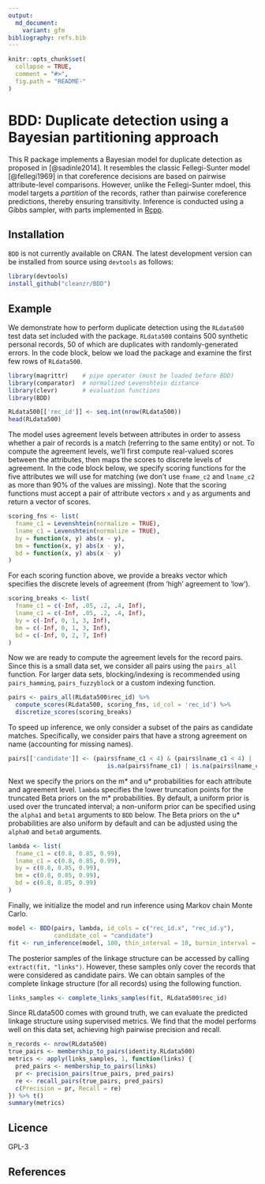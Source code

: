 ```yaml
---
output:
  md_document:
    variant: gfm
bibliography: refs.bib
---
```


<!-- README.md is generated from README.Rmd. Please edit that file -->

```r
knitr::opts_chunk$set(
  collapse = TRUE,
  comment = "#>",
  fig.path = "README-"
)
```

# BDD: Duplicate detection using a Bayesian partitioning approach

This R package implements a Bayesian model for duplicate detection 
as proposed in [@sadinle2014]. It resembles the classic Fellegi-Sunter 
model [@fellegi1969] in that coreference decisions are based on pairwise 
attribute-level comparisons. However, unlike the Fellegi-Sunter mdoel, 
this model targets a _partition_ of the records, rather than pairwise 
coreference predictions, thereby ensuring transitivity. Inference is 
conducted using a Gibbs sampler, with parts implemented in 
[Rcpp](http://www.rcpp.org/).

## Installation
`BDD` is not currently available on CRAN. 
The latest development version can be installed from source using `devtools` 
as follows:

```r
library(devtools)
install_github("cleanzr/BDD")
```

## Example
We demonstrate how to perform duplicate detection using the `RLdata500` test 
data set included with the package. `RLdata500` contains 500 synthetic 
personal records, 50 of which are duplicates with randomly-generated errors.
In the code block, below we load the package and examine the first few rows 
of `RLdata500`. 
```r
library(magrittr)    # pipe operator (must be loaded before BDD)
library(comparator)  # normalized Levenshtein distance
library(clevr)       # evaluation functions
library(BDD)

RLdata500[['rec_id']] <- seq.int(nrow(RLdata500))
head(RLdata500)
```

The model uses agreement levels between attributes in order to assess 
whether a pair of records is a match (referring to the same entity) or not.
To compute the agreement levels, we'll first compute real-valued scores
between the attributes, then maps the scores to discrete levels of agreement.
In the code block below, we specify scoring functions for the five attributes 
we will use for matching (we don't use `fname_c2` and `lname_c2` as more than 
90% of the values are missing). 
Note that the scoring functions must accept a pair of attribute vectors `x` 
and `y` as arguments and return a vector of scores.
```r
scoring_fns <- list(
  fname_c1 = Levenshtein(normalize = TRUE),
  lname_c1 = Levenshtein(normalize = TRUE),
  by = function(x, y) abs(x - y),
  bm = function(x, y) abs(x - y),
  bd = function(x, y) abs(x - y)
)
```

For each scoring function above, we provide a breaks vector which 
specifies the discrete levels of agreement (from 'high' agreement to 'low').
```r
scoring_breaks <- list(
  fname_c1 = c(-Inf, .05, .2, .4, Inf),
  lname_c1 = c(-Inf, .05, .2, .4, Inf),
  by = c(-Inf, 0, 1, 3, Inf),
  bm = c(-Inf, 0, 1, 3, Inf),
  bd = c(-Inf, 0, 2, 7, Inf)
)
```

Now we are ready to compute the agreement levels for the record pairs. 
Since this is a small data set, we consider all pairs using the `pairs_all` 
function. 
For larger data sets, blocking/indexing is recommended using `pairs_hamming`, 
`pairs_fuzzyblock` or a custom indexing function.
```r
pairs <- pairs_all(RLdata500$rec_id) %>%
  compute_scores(RLdata500, scoring_fns, id_col = 'rec_id') %>% 
  discretize_scores(scoring_breaks)
```

To speed up inference, we only consider a subset of the pairs as candidate 
matches. 
Specifically, we consider pairs that have a strong agreement on name 
(accounting for missing names).
```r
pairs[['candidate']] <- (pairs$fname_c1 < 4) & (pairs$lname_c1 < 4) | 
                            is.na(pairs$fname_c1) | is.na(pairs$lname_c1) 
```

Next we specify the priors on the m* and u* probabilities for each 
attribute and agreement level. 
`lambda` specifies the lower truncation points for the truncated Beta priors 
on the m* probabilities. 
By default, a uniform prior is used over the truncated interval; a non-uniform 
prior can be specified using the `alpha1` and `beta1` arguments to `BDD` 
below.
The Beta priors on the u* probabilities are also uniform by default and 
can be adjusted using the `alpha0` and `beta0` arguments.
```r
lambda <- list(
  fname_c1 = c(0.8, 0.85, 0.99),
  lname_c1 = c(0.8, 0.85, 0.99),
  by = c(0.8, 0.85, 0.99),
  bm = c(0.8, 0.85, 0.99),
  bd = c(0.8, 0.85, 0.99)
)
```

Finally, we initialize the model and run inference using Markov chain 
Monte Carlo.
```r
model <- BDD(pairs, lambda, id_cols = c("rec_id.x", "rec_id.y"), 
             candidate_col = "candidate")
fit <- run_inference(model, 100, thin_interval = 10, burnin_interval = 100)
```

The posterior samples of the linkage structure can be accessed by calling 
`extract(fit, "links")`. 
However, these samples only cover the records that were considered as 
candidate pairs. 
We can obtain samples of the complete linkage structure (for all records) 
using the following function.
```r
links_samples <- complete_links_samples(fit, RLdata500$rec_id)
```

Since RLdata500 comes with ground truth, we can evaluate the predicted 
linkage structure using supervised metrics. 
We find that the model performs well on this data set, achieving high 
pairwise precision and recall.
```r
n_records <- nrow(RLdata500)
true_pairs <- membership_to_pairs(identity.RLdata500)
metrics <- apply(links_samples, 1, function(links) {
  pred_pairs <- membership_to_pairs(links)
  pr <- precision_pairs(true_pairs, pred_pairs)
  re <- recall_pairs(true_pairs, pred_pairs)
  c(Precision = pr, Recall = re)
}) %>% t()
summary(metrics)
```

## Licence
GPL-3

## References
